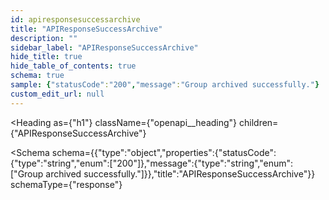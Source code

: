 ```yaml
---
id: apiresponsesuccessarchive
title: "APIResponseSuccessArchive"
description: ""
sidebar_label: "APIResponseSuccessArchive"
hide_title: true
hide_table_of_contents: true
schema: true
sample: {"statusCode":"200","message":"Group archived successfully."}
custom_edit_url: null
---
```



<Heading
  as={"h1"}
  className={"openapi__heading"}
  children={"APIResponseSuccessArchive"}
>
</Heading>





<Schema
  schema={{"type":"object","properties":{"statusCode":{"type":"string","enum":["200"]},"message":{"type":"string","enum":["Group archived successfully."]}},"title":"APIResponseSuccessArchive"}}
  schemaType={"response"}
>
  
</Schema>
            